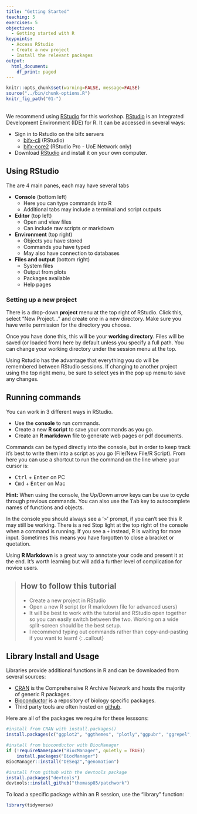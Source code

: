 ```yaml
---
title: "Getting Started"
teaching: 5
exercises: 5
objectives:
  - Getting started with R
keypoints:
  - Access RStudio
  - Create a new project
  - Install the relevant packages
output: 
  html_document:
    df_print: paged
---
```


```r
knitr::opts_chunk$set(warning=FALSE, message=FALSE)
source("../bin/chunk-options.R")
knitr_fig_path("01-")
```

<br>
We recommend using [RStudio](https://rstudio.com/) for this workshop. [RStudio](https://www.rstudio.com/) is an Integrated Development Environment (IDE) for R. It can be accessed in several ways:

* Sign in to Rstudio on the bifx servers
  + [bifx-cli](bifx-cli.bio.ed.ac.uk:8787) (RStudio)
  + [bifx-core2](bifx-core2.bio.ed.ac.uk:8787) (RStudio Pro - UoE Network only)
* Download [RStudio](https://rstudio.com/) and install it on your own computer.

## Using RStudio

The are 4 main panes, each may have several tabs 

* **Console** (bottom left)
    + Here you can type commands into R 
    + Additional tabs may include a terminal and script outputs
* **Editor** (top left)
    + Open and view files
    + Can include raw scripts or markdown 
* **Environment** (top right)
    + Objects you have stored
    + Commands you have typed
    + May also have connection to databases 
* **Files and output** (bottom right)
    + System files 
    + Output from plots 
    + Packages available
    + Help pages 

###  Setting up a new project

There is a drop-down **project** menu at the top right of RStudio. Click this, select "New Project..." and create one in a new directory. Make sure you have write permission for the directory you choose.

Once you have done this, this will be your **working directory**. Files will be saved (or loaded from) here by default unless you specify a full path. You can change your working directory under the session menu at the top. 

Using Rstudio has the advantage that everything you do will be remembered between RStudio sessions. If changing to another project using the top right menu, be sure to select yes in the pop up menu to save any changes.

## Running commands

You can work in 3 different ways in RStudio. 

* Use the **console** to run commands. 
* Create a new **R script** to save your commands as you go.
* Create an **R markdown** file to generate web pages or pdf documents.

Commands can be typed directly into the console, but in order to keep track it's best to write them into a script as you go (File/New File/R Script). From here you can use a shortcut to run the command on the line where your cursor is: 

* <kbd>Ctrl</kbd> + <kbd>Enter</kbd> on PC
* <kbd>Cmd</kbd> + <kbd>Enter</kbd> on Mac

**Hint:** 
When using the console, the Up/Down arrow keys can be use to cycle through previous commands. You can also use the <kbd>Tab</kbd> key to autocomplete names of functions and objects.

In the console you should always see a '>' prompt, if you can't see this R may still be working. There is a red Stop light at the top right of the console when a command is running. If you see a `+` instead, R is waiting for more input. Sometimes this means you have forgotten to close a bracket or quotation.

Using **R Markdown** is a great way to annotate your code and present it at the end. It's worth learning but will add a further level of complication for novice users.

> ## How to follow this tutorial
> * Create a new project in RStudio
> * Open a new R script (or R markdown file for advanced users)
> * It will be best to work with the tutorial and RStudio open together so you can easily switch between the two. Working on a wide split-screen should be the best setup.
> * I recommend typing out commands rather than copy-and-pasting if you want to learn!
{: .callout}

## Library Install and Usage

Libraries provide additional functions in R and can be downloaded from several sources:

* [CRAN](https://cran.r-project.org/) is the Comprehensive R Archive Network and hosts the majority of generic R packages.
* [Bioconductor](https://www.bioconductor.org/) is a repository of biology specific packages.
* Third party tools are often hosted on [github](https://www.github.com).

Here are all of the packages we require for these lesssons:

```r

#install from CRAN with install.packages()
install.packages(c("ggplot2", "ggthemes", "plotly","ggpubr", "ggrepel","viridis","RColorBrewer","ggsci","tidyverse"))

#install from bioconductor with BiocManager
if (!requireNamespace("BiocManager", quietly = TRUE))
    install.packages("BiocManager")
BiocManager::install("DESeq2","genomation")

#install from github with the devtools package
install.packages("devtools")
devtools::install_github("thomasp85/patchwork")

```

To load a specific package within an R session, use the "library" function:

```r
library(tidyverse)
```
